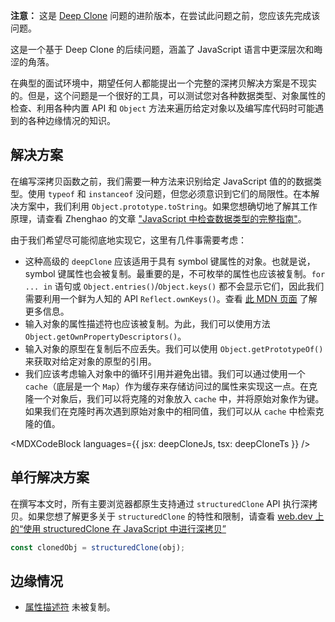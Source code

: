 

**注意：** 这是 [Deep Clone](/questions/javascript/deep-clone) 问题的进阶版本，在尝试此问题之前，您应该先完成该问题。

这是一个基于 Deep Clone 的后续问题，涵盖了 JavaScript 语言中更深层次和晦涩的角落。

在典型的面试环境中，期望任何人都能提出一个完整的深拷贝解决方案是不现实的。但是，这个问题是一个很好的工具，可以测试您对各种数据类型、对象属性的检查、利用各种内置 API 和 `Object` 方法来遍历给定对象以及编写库代码时可能遇到的各种边缘情况的知识。

## 解决方案

在编写深拷贝函数之前，我们需要一种方法来识别给定 JavaScript 值的的数据类型。使用 `typeof` 和 `instanceof` 没问题，但您必须意识到它们的局限性。在本解决方案中，我们利用 `Object.prototype.toString`。如果您想确切地了解其工作原理，请查看 Zhenghao 的文章 ["JavaScript 中检查数据类型的完整指南"](https://www.zhenghao.io/posts/js-data-type)。

由于我们希望尽可能彻底地实现它，这里有几件事需要考虑：

* 这种高级的 `deepClone` 应该适用于具有 symbol 键属性的对象。也就是说，symbol 键属性也会被复制。最重要的是，不可枚举的属性也应该被复制。`for ... in` 语句或 `Object.entries()`/`Object.keys()` 都不会显示它们，因此我们需要利用一个鲜为人知的 API `Reflect.ownKeys()`。查看 [此 MDN 页面](https://developer.mozilla.org/en-US/docs/Web/JavaScript/Reference/Global_Objects/Reflect/ownKeys) 了解更多信息。
* 输入对象的属性描述符也应该被复制。为此，我们可以使用方法 `Object.getOwnPropertyDescriptors()`。
* 输入对象的原型在复制后不应丢失。我们可以使用 `Object.getPrototypeOf()` 来获取对给定对象的原型的引用。
* 我们应该考虑输入对象中的循环引用并避免出错。我们可以通过使用一个 `cache`（底层是一个 `Map`）作为缓存来存储访问过的属性来实现这一点。在克隆一个对象后，我们可以将克隆的对象放入 `cache` 中，并将原始对象作为键。如果我们在克隆时再次遇到原始对象中的相同值，我们可以从 `cache` 中检索克隆的值。

<MDXCodeBlock languages={{ jsx: deepCloneJs, tsx: deepCloneTs }} />

## 单行解决方案

在撰写本文时，所有主要浏览器都原生支持通过 `structuredClone` API 执行深拷贝。如果您想了解更多关于 `structuredClone` 的特性和限制，请查看 [web.dev 上的“使用 structuredClone 在 JavaScript 中进行深拷贝”](https://web.dev/structured-clone/)

```js
const clonedObj = structuredClone(obj);
```

## 边缘情况

* [属性描述符](https://developer.mozilla.org/en-US/docs/Web/JavaScript/Reference/Global_Objects/Object/getOwnPropertyDescriptors) 未被复制。
